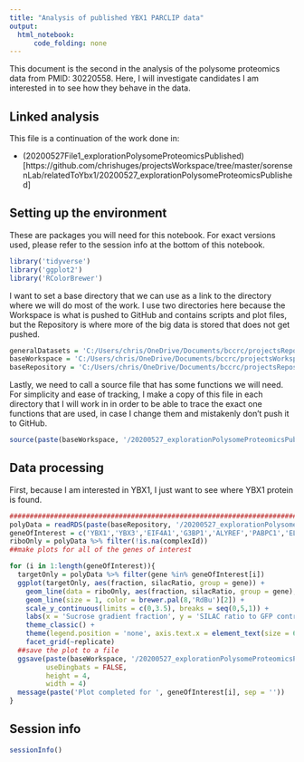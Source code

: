 ```yaml
---
title: "Analysis of published YBX1 PARCLIP data"
output:
  html_notebook:
      code_folding: none
---
```


This document is the second in the analysis of the polysome proteomics data from PMID: 30220558. Here, I will investigate candidates I am interested in to see how they behave in the data.

## Linked analysis

This file is a continuation of the work done in:

* (20200527File1_explorationPolysomeProteomicsPublished)[https://github.com/chrishuges/projectsWorkspace/tree/master/sorensenLab/relatedToYbx1/20200527_explorationPolysomeProteomicsPublished]

## Setting up the environment

These are packages you will need for this notebook. For exact versions used, please refer to the session info at the bottom of this notebook.

```r
library('tidyverse')
library('ggplot2')
library('RColorBrewer')
```

I want to set a base directory that we can use as a link to the directory where we will do most of the work. I use two directories here because the Workspace is what is pushed to GitHub and contains scripts and plot files, but the Repository is where more of the big data is stored that does not get pushed.

```r
generalDatasets = 'C:/Users/chris/OneDrive/Documents/bccrc/projectsRepository/generalDatasets'
baseWorkspace = 'C:/Users/chris/OneDrive/Documents/bccrc/projectsWorkspace/sorensenLab/relatedToYbx1'
baseRepository = 'C:/Users/chris/OneDrive/Documents/bccrc/projectsRepository/sorensenLab/relatedToYbx1'
```

Lastly, we need to call a source file that has some functions we will need. For simplicity and ease of tracking, I make a copy of this file in each directory that I will work in in order to be able to trace the exact one functions that are used, in case I change them and mistakenly don't push it to GitHub.

```r
source(paste(baseWorkspace, '/20200527_explorationPolysomeProteomicsPublished/userDefinedFunctions.R', sep = ''))
```

## Data processing

First, because I am interested in YBX1, I just want to see where YBX1 protein is found.

```r
##########################################################################################
polyData = readRDS(paste(baseRepository, '/20200527_explorationPolysomeProteomicsPublished/dataset_silacRatiosPolysomeParsed.rds', sep = ''))
geneOfInterest = c('YBX1','YBX3','EIF4A1','G3BP1','ALYREF','PABPC1','ELAVL1','GLO1','PABPC4','STAU1','IGF2BP1','RPS24','SPP1')
riboOnly = polyData %>% filter(!is.na(complexId))
##make plots for all of the genes of interest

for (i in 1:length(geneOfInterest)){
  targetOnly = polyData %>% filter(gene %in% geneOfInterest[i])
  ggplot(targetOnly, aes(fraction, silacRatio, group = gene)) +
    geom_line(data = riboOnly, aes(fraction, silacRatio, group = gene), color = brewer.pal(8,'Greys')[3], size = 0.5) +
    geom_line(size = 1, color = brewer.pal(8,'RdBu')[2]) + 
    scale_y_continuous(limits = c(0,3.5), breaks = seq(0,5,1)) +
    labs(x = 'Sucrose gradient fraction', y = 'SILAC ratio to GFP control', title = paste(geneOfInterest[i], ' protein abundance', sep = '')) +
    theme_classic() +
    theme(legend.position = 'none', axis.text.x = element_text(size = 6)) +
    facet_grid(~replicate)
  ##save the plot to a file
  ggsave(paste(baseWorkspace, '/20200527_explorationPolysomeProteomicsPublished/lineplot_', geneOfInterest[i], 'AbundanceReplicates.pdf', sep = ''),
         useDingbats = FALSE,
         height = 4,
         width = 4)
  message(paste('Plot completed for ', geneOfInterest[i], sep = ''))
}
```






## Session info

```r
sessionInfo()
```
